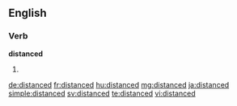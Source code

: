 ==English==

===Verb===
'''distanced'''

# {{past of|distance}}

[[de:distanced]]
[[fr:distanced]]
[[hu:distanced]]
[[mg:distanced]]
[[ja:distanced]]
[[simple:distanced]]
[[sv:distanced]]
[[te:distanced]]
[[vi:distanced]]